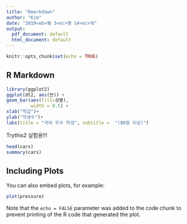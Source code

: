 ```yaml
---
title: "Rmarkdown"
author: "Kim"
date: "2019<eb>뀈 3<ec>썡 14<ec>씪"
output:
  pdf_document: default
  html_document: default
---
```


```r
knitr::opts_chunk$set(echo = TRUE)
```

## R Markdown
```r
library(ggplot2)
ggplot(dt2, aes(반)) +
geom_bar(aes(fill=성별),
         width = 0.5) +
xlab("학급")+
ylab("학생수")+
labs(title = "국어 우수 학생", subtitle =  "(80점 이상)")
```
Trythis2 실험용!!!


```r
head(cars)
summary(cars)
```

## Including Plots

You can also embed plots, for example:

```r
plot(pressure)
```

Note that the `echo = FALSE` parameter was added to the code chunk to prevent printing of the R code that generated the plot.
